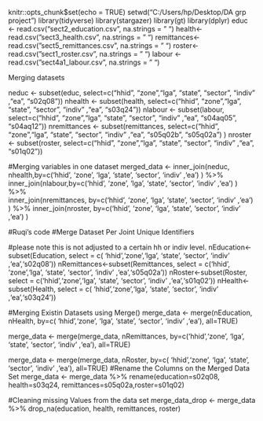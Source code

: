 


knitr::opts_chunk$set(echo = TRUE)
setwd("C:/Users/hp/Desktop/DA grp project")
library(tidyverse)
library(stargazer)
library(gt)
library(dplyr)
educ <- read.csv("sect2_education.csv", na.strings = " ")
health<-read.csv("sect3_health.csv", na.strings = " ")
remittances<-read.csv("sect5_remittances.csv", na.strings = " ")
roster<-read.csv("sect1_roster.csv", na.strings = " ")
labour <- read.csv("sect4a1_labour.csv", na.strings = " ")




Merging datasets


neduc <- subset(educ, select=c("hhid", "zone","lga", "state", "sector", "indiv" ,"ea", "s02q08"))
nhealth <- subset(health, select=c("hhid", "zone","lga", "state", "sector", "indiv" ,"ea", "s03q24"))
nlabour <- subset(labour, select=c("hhid", "zone","lga", "state", "sector", "indiv" ,"ea", "s04aq05", "s04aq12"))
nremittances <- subset(remittances, select=c("hhid", "zone","lga", "state", "sector", "indiv" ,"ea", "s05q02b", "s05q02a") )
nroster <- subset(roster, select=c("hhid", "zone","lga", "state", "sector", "indiv" ,"ea", "s01q02"))

#Merging variables in one dataset
merged_data <- inner_join(neduc, nhealth,by=c('hhid', 'zone',
                            'lga', 'state', 'sector', 'indiv' ,'ea') ) %>% 
  inner_join(nlabour,by=c('hhid', 'zone',
                            'lga', 'state', 'sector', 'indiv' ,'ea') ) %>%  
  inner_join(nremittances, by=c('hhid', 'zone',
                            'lga', 'state', 'sector', 'indiv' ,'ea') ) %>% 
  inner_join(nroster, by=c('hhid', 'zone',
                            'lga', 'state', 'sector', 'indiv' ,'ea') ) 





#Ruqi's code
#Merge Dataset Per Joint Unique Identifiers

#please note this is not adjusted to a certain hh or indiv level.
nEducation<-subset(Education, select = c( 'hhid','zone','lga', 'state', 'sector', 'indiv' ,'ea','s02q08'))
nRemittances<-subset(Remittances, select = c('hhid', 'zone','lga', 'state', 'sector', 'indiv' ,'ea','s05q02a'))
nRoster<-subset(Roster, select = c('hhid','zone','lga', 'state', 'sector', 'indiv' ,'ea','s01q02'))
nHealth<-subset(Health, select = c( 'hhid','zone','lga', 'state', 'sector', 'indiv' ,'ea','s03q24'))

#Merging Existin Datasets using Merge()
merge_data <- merge(nEducation, nHealth, by=c( 'hhid','zone',
                            'lga', 'state', 'sector', 'indiv' ,'ea'), all=TRUE)

merge_data <- merge(merge_data, nRemittances, by=c('hhid','zone',
                            'lga', 'state', 'sector', 'indiv' ,'ea'), all=TRUE)

merge_data <- merge(merge_data, nRoster, by=c( 'hhid','zone',
                            'lga', 'state', 'sector', 'indiv' ,'ea'), all=TRUE)
#Rename the Columns on the Merged Data Set
merge_data <- merge_data %>% 
    rename(education=s02q08, health=s03q24, remittances=s05q02a,roster=s01q02)

#Cleaning missing Values from the data set
 merge_data_drop <- merge_data %>% drop_na(education, health, remittances, roster)
 




